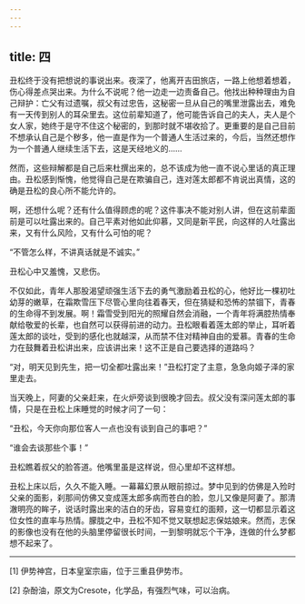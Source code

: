 ```yaml
---
---
---
```

title: 四
---




丑松终于没有把想说的事说出来。夜深了，他离开吉田旅店，一路上他想着想着，伤心得差点哭出来。为什么不说呢？他一边走一边责备自己。他找出种种理由为自己辩护：亡父有过遗嘱，叔父有过忠告，这秘密一旦从自己的嘴里泄露出去，难免有一天传到别人的耳朵里去。这位前辈知道了，他可能告诉自己的夫人，夫人是个女人家，她终于是守不住这个秘密的，到那时就不堪收拾了。更重要的是自己目前不想承认自己是个秽多，他一直是作为一个普通人生活过来的，今后，当然还想作为一个普通人继续生活下去，这是天经地义的……

然而，这些辩解都是自己后来杜撰出来的，总不该成为他一直不说心里话的真正理由。丑松感到惭愧，他觉得自己是在欺骗自己，连对莲太郎都不肯说出真情，这的确是丑松的良心所不能允许的。

啊，还想什么呢？还有什么值得顾虑的呢？这件事决不能对别人讲，但在这前辈面前是可以吐露出来的。自己平素对他如此仰慕，又同是新平民，向这样的人吐露出来，又有什么风险，又有什么可怕的呢？

“不管怎么样，不讲真话就是不诚实。”

丑松心中又羞愧，又悲伤。

不仅如此，青年人那股渴望顽强生活下去的勇气激励着丑松的心，他好比一棵初吐幼芽的嫩草，在霜欺雪压下尽管心里向往着春天，但在猜疑和恐怖的禁锢下，青春的生命得不到发展。啊！霜雪受到阳光的照耀自然会消融，一个青年将满腔热情奉献给敬爱的长辈，也自然可以获得前进的动力。丑松眼看着莲太郎的举止，耳听着莲太郎的谈吐，受到的感化也就越深，从而禁不住对精神自由的爱慕。青春的生命力在鼓舞着丑松讲出来，应该讲出来！这不正是自己要选择的道路吗？

“对，明天见到先生，把一切全都吐露出来！”丑松打定了主意，急急向姬子泽的家里走去。

当天晚上，阿妻的父亲赶来，在火炉旁谈到很晚才回去。叔父没有深问莲太郎的事情，只是在丑松上床睡觉的时候才问了一句：

“丑松，今天你向那位客人一点也没有谈到自己的事吧？”

“谁会去谈那些个事！”

丑松瞧着叔父的脸答道。他嘴里虽是这样说，但心里却不这样想。

丑松上床以后，久久不能入睡。一幕幕幻景从眼前掠过。梦中见到的仿佛是入殓时父亲的面影，刹那间仿佛又变成莲太郎多病而苍白的脸，忽儿又像是阿妻了。那清澈明亮的眸子，说话时露出来的洁白的牙齿，容易变红的面颊，这一切都显示着这位女性的直率与热情。朦胧之中，丑松不知不觉又联想起志保姑娘来。然而，志保的影像也没有在他的头脑里停留很长时间，一到黎明就忘个干净，连做的什么梦都想不起来了。



* * *



[1] 伊势神宫，日本皇室宗庙，位于三重县伊势市。

[2] 杂酚油，原文为Cresote，化学品，有强烈气味，可以治病。
